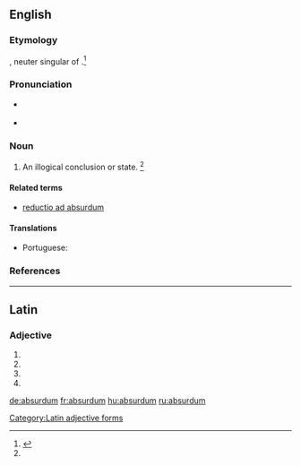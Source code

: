 ==English==

===Etymology===
{{borrowing|la|absurdum|lang=en}}, neuter singular of {{etyl|la|en}} {{m|la|absurdus||discordant, harsh}}.<ref name=SOED>{{R:SOED5|page=10}}</ref>

===Pronunciation===
* {{a|RP}} {{IPA|/əbˈsɝːd.m̩/|lang=en}}
* {{a|RP}} {{IPA|/æbˈsɝd.m̩/|/əbˈsɝd.m̩/|lang=en}}

===Noun===
{{en-noun|absurda}}

# An illogical conclusion or state. {{defdate|First attested in the mid 19<sup>th</sup> century.}}<ref name=SOED/>

====Related terms====
* [[reductio ad absurdum]]

====Translations====
{{trans-top|illogical conclusion or state}}
* Portuguese: {{t+|pt|absurdo|m}}
{{trans-mid}}
{{trans-bottom}}

===References===
<references/>

----

==Latin==

===Adjective===
{{head|la|adjective form}}

# {{inflection of|absurdus||nom|n|s|lang=la}}
# {{inflection of|absurdus||acc|m|s|lang=la}}
# {{inflection of|absurdus||acc|n|s|lang=la}}
# {{inflection of|absurdus||voc|n|s|lang=la}}

[[Category:Latin adjective forms]]

[[de:absurdum]]
[[fr:absurdum]]
[[hu:absurdum]]
[[ru:absurdum]]